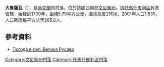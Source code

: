 {{coord|48|36|24|N|28|26|56|E|scale:30000|display=title}}

'''大魯薩瓦'''（{{lang-uk|Велика Русава}}），是[[烏克蘭|烏克蘭]]的村落，位於該國西南部[[文尼察州|文尼察州]]，由[[托馬什皮利區|托馬什皮利區]]負責管轄，始建於1700年，面積5.79平方公里，海拔高度216米，2001年人口1,539，人口密度每平方公里265.8人。

==參考資料==
* [http://weather.in.ua/ua/vinnickaja/2814 Погода в селі Велика Русава] {{Wayback|url=http://weather.in.ua/ua/vinnickaja/2814 |date=20111220131733 }}

[[Category:文尼察州村落|Category:文尼察州村落]]
[[Category:托馬什皮利區村落|Category:托馬什皮利區村落]]


{{Vinnytsia-geo-stub}}
